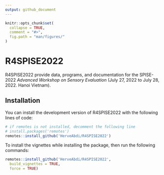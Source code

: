 ```yaml
---
output: github_document
---
```


<!-- README.md is generated from README.Rmd. Please edit that file -->

```r
knitr::opts_chunk$set(
  collapse = TRUE,
  comment = "#>",
  fig.path = "man/figures/"
)
```

# R4SPISE2022

<!-- badges: start -->
<!-- badges: end -->
R4SPISE2022 provide data, programs, 
and documentation for the SPISE-2022 
*Advanced Workshop on Sensory Evaluation*
(July 27, 2022 to July 28, 2022. Hanoi Vietnam).

## Installation

You can install the development version of
R4SPISE2022 with the following lines of code:

``` r
# if remotes is not installed, decomment the following line
# install.packages('remotes')
remotes::install_github('HerveAbdi/R4SPISE2022')
```

To install the vignettes while installing the package, then run the following commands:

``` r
remotes::install_github('HerveAbdi/R4SPISE2022', 
  build_vignettes = TRUE,
  force = TRUE)
```
